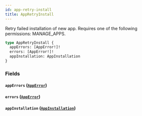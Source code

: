 ```yaml
---
id: app-retry-install
title: AppRetryInstall
---
```



Retry failed installation of new app. Requires one of the following permissions: MANAGE_APPS.

```graphql
type AppRetryInstall {
  appErrors: [AppError!]!
  errors: [AppError!]!
  appInstallation: AppInstallation
}
```


### Fields

#### `appErrors` ([`AppError`](../../../developer/api-reference/objects/app-error))




#### `errors` ([`AppError`](../../../developer/api-reference/objects/app-error))




#### `appInstallation` ([`AppInstallation`](../../../developer/api-reference/objects/app-installation))






